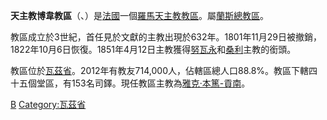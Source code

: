 {{Infobox Roman Catholic diocese 
|name=博韋
|jurisdiction=教區
 |latin = Dioecesis Bellovacensis
 |image = Beauvais, Cathédrale Saint-Pierre.jpg
 |caption = 博韋主教座堂
 |location = [[法國|法國]] 
|territory = 瓦茲省
|population =714,000
|rite = [[罗马礼|罗马礼]]
|patron =  
|province =蘭斯
|established = 3世紀
|cathedral = [[博韋主教座堂|博韋主教座堂]]
|co-cathedral = 
|leadership = 主教 
|website = [http://catho60.cef.fr/ 官方網頁]
|pope = 
|patriarch= 
|metropolitan = 雅克·本篤-貢南 
|ordinary =  
|coadjutor archbishop = 
|coadjutor bishop = 
|auxiliary = 
|emeritus = }}

'''天主教博韋教區'''（{{lang-la|Dioecesis Bellovacensis}}、{{lang-fr|Diocèse d'Amiens}}）是[[法國|法國]]一個[[羅馬天主教|羅馬天主教]][[教區|教區]]。屬[[天主教蘭斯總教區|蘭斯總教區]]。

教區成立於3世紀，首任見於文獻的主教出現於632年。1801年11月29日被撤銷，1822年10月6日恢復。1851年4月12日主教獲得[[努瓦永|努瓦永]]和[[桑利_(瓦茲省)|桑利]]主教的銜頭。

教區位於[[瓦茲省|瓦茲省]]。2012年有教友714,000人，佔轄區總人口88.8%。教區下轄四十五個堂區，有153名司鐸。現任教區主教為[[雅克·本篤-貢南|雅克·本篤-貢南]]。
{{法國天主教教區}}

{{Authority control}}
[[Category:法國天主教教區|B]]
[[Category:瓦茲省|Category:瓦茲省]]